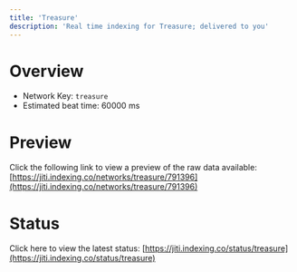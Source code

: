```yaml
---
title: 'Treasure'
description: 'Real time indexing for Treasure; delivered to you'
---
```


# Overview
- Network Key: `treasure`
- Estimated beat time: 60000 ms

# Preview
Click the following link to view a preview of the raw data available: [https://jiti.indexing.co/networks/treasure/791396](https://jiti.indexing.co/networks/treasure/791396)

# Status
Click here to view the latest status: [https://jiti.indexing.co/status/treasure](https://jiti.indexing.co/status/treasure)
